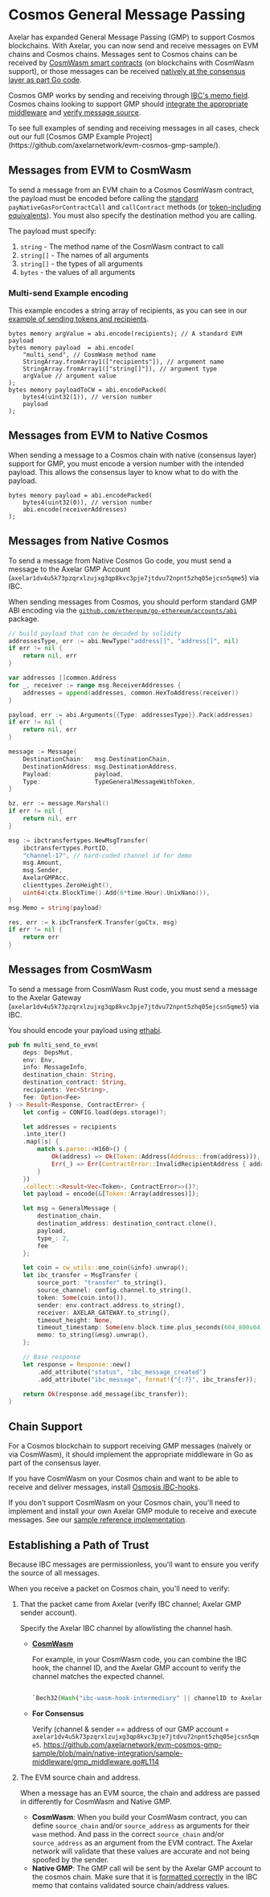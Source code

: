 
# Cosmos General Message Passing

Axelar has expanded General Message Passing (GMP) to support Cosmos blockchains. With Axelar, you can now send and receive messages on EVM chains and Cosmos chains. Messages sent to Cosmos chains can be received by [CosmWasm smart contracts](https://github.com/axelarnetwork/evm-cosmos-gmp-sample/tree/main/cosmwasm-integration/) (on blockchains with CosmWasm support), or those messages can be received [natively at the consensus layer as part Go code](https://github.com/axelarnetwork/evm-cosmos-gmp-sample/tree/main/native-integration).

Cosmos GMP works by sending and receiving through [IBC's memo field](https://medium.com/the-interchain-foundation/moving-beyond-simple-token-transfers-d42b2b1dc29b). Cosmos chains looking to support GMP should [integrate the appropriate middleware](#chain-support) and [verify message source](#establishing-a-path-of-trust).

<Callout emoji="💡">
  To see full examples of sending and receiving messages in all cases, check out
  our full [Cosmos GMP Example
  Project](https://github.com/axelarnetwork/evm-cosmos-gmp-sample/).
</Callout>

## Messages from EVM to CosmWasm

To send a message from an EVM chain to a Cosmos CosmWasm contract, the payload must be encoded before calling the [standard](/dev/general-message-passing/gmp-messages) `payNativeGasForContractCall` and `callContract` methods (or [token-including equivalents](/dev/general-message-passing/gmp-tokens-with-messages)). You must also specify the destination method you are calling.

The payload must specify:

1. `string` - The method name of the CosmWasm contract to call
1. `string[]` - The names of all arguments
1. `string[]` - the types of all arguments
1. `bytes` - the values of all arguments

### Multi-send Example encoding

This example encodes a string array of recipients, as you can see in our [example of sending tokens and recipients](https://github.com/axelarnetwork/axelar-examples/blob/main/examples/evm/call-contract-with-token/DistributionExecutable.sol).

```solidity
bytes memory argValue = abi.encode(recipients); // A standard EVM payload
bytes memory payload  = abi.encode(
    "multi_send", // CosmWasm method name
    StringArray.fromArray1(["recipients"]), // argument name
    StringArray.fromArray1(["string[]"]), // argument type
    argValue // argument value
);
bytes memory payloadToCW = abi.encodePacked(
    bytes4(uint32(1)), // version number
    payload
);
```

## Messages from EVM to Native Cosmos

When sending a message to a Cosmos chain with native (consensus layer) support for GMP, you must encode a version number with the intended payload. This allows the consensus layer to know what to do with the payload.

```solidity
bytes memory payload = abi.encodePacked(
    bytes4(uint32(0)), // version number
    abi.encode(receiverAddresses)
);
```

## Messages from Native Cosmos

To send a message from Native Cosmos Go code, you must send a message to the Axelar GMP Account (`axelar1dv4u5k73pzqrxlzujxg3qp8kvc3pje7jtdvu72npnt5zhq05ejcsn5qme5`) via IBC.

When sending messages from Cosmos, you should perform standard GMP ABI encoding via the [`github.com/ethereum/go-ethereum/accounts/abi`](https://github.com/ethereum/go-ethereum/tree/master/accounts/abi) package.

```go
// build payload that can be decoded by solidity
addressesType, err := abi.NewType("address[]", "address[]", nil)
if err != nil {
    return nil, err
}

var addresses []common.Address
for _, receiver := range msg.ReceiverAddresses {
    addresses = append(addresses, common.HexToAddress(receiver))
}

payload, err := abi.Arguments{{Type: addressesType}}.Pack(addresses)
if err != nil {
    return nil, err
}

message := Message{
    DestinationChain:   msg.DestinationChain,
    DestinationAddress: msg.DestinationAddress,
    Payload:            payload,
    Type:               TypeGeneralMessageWithToken,
}

bz, err := message.Marshal()
if err != nil {
    return nil, err
}

msg := ibctransfertypes.NewMsgTransfer(
    ibctransfertypes.PortID,
    "channel-17", // hard-coded channel id for demo
    msg.Amount,
    msg.Sender,
    AxelarGMPAcc,
    clienttypes.ZeroHeight(),
    uint64(ctx.BlockTime().Add(6*time.Hour).UnixNano()),
)
msg.Memo = string(payload)

res, err := k.ibcTransferK.Transfer(goCtx, msg)
if err != nil {
    return err
}
```

## Messages from CosmWasm

To send a message from CosmWasm Rust code, you must send a message to the Axelar Gateway (`axelar1dv4u5k73pzqrxlzujxg3qp8kvc3pje7jtdvu72npnt5zhq05ejcsn5qme5`) via IBC.

You should encode your payload using [ethabi](https://github.com/rust-ethereum/ethabi).

```rust
pub fn multi_send_to_evm(
    deps: DepsMut,
    env: Env,
    info: MessageInfo,
    destination_chain: String,
    destination_contract: String,
    recipients: Vec<String>,
    fee: Option<Fee>
) -> Result<Response, ContractError> {
    let config = CONFIG.load(deps.storage)?;

    let addresses = recipients
    .into_iter()
    .map(|s| {
        match s.parse::<H160>() {
            Ok(address) => Ok(Token::Address(Address::from(address))),
            Err(_) => Err(ContractError::InvalidRecipientAddress { address: s }),
        }
    })
    .collect::<Result<Vec<Token>, ContractError>>()?;
    let payload = encode(&[Token::Array(addresses)]);

    let msg = GeneralMessage {
        destination_chain,
        destination_address: destination_contract.clone(),
        payload,
        type_: 2,
        fee
    };

    let coin = cw_utils::one_coin(&info).unwrap();
    let ibc_transfer = MsgTransfer {
        source_port: "transfer".to_string(),
        source_channel: config.channel.to_string(),
        token: Some(coin.into()),
        sender: env.contract.address.to_string(),
        receiver: AXELAR_GATEWAY.to_string(),
        timeout_height: None,
        timeout_timestamp: Some(env.block.time.plus_seconds(604_800u64).nanos()),
        memo: to_string(&msg).unwrap(),
    };

    // Base response
    let response = Response::new()
        .add_attribute("status", "ibc_message_created")
        .add_attribute("ibc_message", format!("{:?}", ibc_transfer));

    return Ok(response.add_message(ibc_transfer));
}
```

## Chain Support

For a Cosmos blockchain to support receiving GMP messages (naively or via CosmWasm), it should implement the appropriate middleware in Go as part of the consensus layer.

If you have CosmWasm on your Cosmos chain and want to be able to receive and deliver messages, install [Osmosis IBC-hooks](https://github.com/osmosis-labs/osmosis/tree/main/x/ibc-hooks).

If you don’t support CosmWasm on your Cosmos chain, you'll need to implement and install your own Axelar GMP module to receive and execute messages. See our [sample reference implementation](https://github.com/axelarnetwork/evm-cosmos-gmp-sample/tree/main/native-integration/sample-middleware).

## Establishing a Path of Trust

Because IBC messages are permissionless, you'll want to ensure you verify the source of all messages.

When you receive a packet on Cosmos chain, you'll need to verify:

1. That the packet came from Axelar (verify IBC channel; Axelar GMP sender account).

   Specify the Axelar IBC channel by allowlisting the channel hash.

   - **[CosmWasm](https://github.com/osmosis-labs/osmosis/blob/main/x/ibc-hooks/README.md#cosmwasm-contract-execution-format)**

     For example, in your CosmWasm code, you can combine the IBC hook, the channel ID, and the Axelar GMP account to verify the channel matches the expected channel.

     ```rust

     `Bech32(Hash("ibc-wasm-hook-intermediary" || channelID to Axelar || Axelar GMP account))` assuming the channel is fixed, which is usually true for mainnet

     ```

   - **For Consensus**

     Verify (channel & sender == address of our GMP account = `axelar1dv4u5k73pzqrxlzujxg3qp8kvc3pje7jtdvu72npnt5zhq05ejcsn5qme5`.
     https://github.com/axelarnetwork/evm-cosmos-gmp-sample/blob/main/native-integration/sample-middleware/gmp_middleware.go#L114

1. The EVM source chain and address.

   When a message has an EVM source, the chain and address are passed in differently for CosmWasm and Native GMP.

   - **CosmWasm**: When you build your CosmWasm contract, you can define `source_chain` and/or `source_address` as arguments for their `wasm` method. And pass in the correct `source_chain` and/or `source_address` as an argument from the EVM contract. The Axelar network will validate that these values are accurate and not being spoofed by the sender.
   - **Native GMP**: The GMP call will be sent by the Axelar GMP account to the cosmos chain. Make sure that it is [formatted correctly](https://github.com/axelarnetwork/axelar-core/blob/main/x/axelarnet/types/evm_translator.go#L55) in the IBC memo that contains validated source chain/address values.
